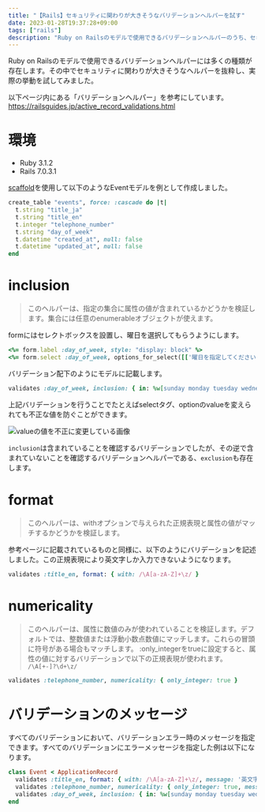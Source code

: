 ```yaml
---
title: "【Rails】セキュリティに関わりが大きそうなバリデーションヘルパーを試す"
date: 2023-01-28T19:37:28+09:00
tags: ["rails"]
description: "Ruby on Railsのモデルで使用できるバリデーションヘルパーのうち、セキュリティに大きく関連しそうなヘルパーを抜粋するした。"
---
```



Ruby on Railsのモデルで使用できるバリデーションヘルパーには多くの種類が存在します。その中でセキュリティに関わりが大きそうなヘルパーを抜粋し、実際の挙動を試してみました。

以下ページ内にある「バリデーションヘルパー」を参考にしています。
https://railsguides.jp/active_record_validations.html

# 環境

- Ruby 3.1.2
- Rails 7.0.3.1

[scaffold](https://railsdoc.com/page/rails_scaffold)を使用して以下のようなEventモデルを例として作成しました。

```rb
create_table "events", force: :cascade do |t|
  t.string "title_ja"
  t.string "title_en"
  t.integer "telephone_number"
  t.string "day_of_week"
  t.datetime "created_at", null: false
  t.datetime "updated_at", null: false
end
```

# inclusion

> このヘルパーは、指定の集合に属性の値が含まれているかどうかを検証します。集合には任意のenumerableオブジェクトが使えます。

formにはセレクトボックスを設置し、曜日を選択してもらうようにします。

```rb
<%= form.label :day_of_week, style: "display: block" %>
<%= form.select :day_of_week, options_for_select([['曜日を指定してください', ''], ['日曜日', 'sunday'], ['月曜日', 'monday'], ['火曜日', 'tuesday'], ['水曜日', 'wednesday'], ['木曜日', 'thursday'], ['金曜日', 'friday'], ['土曜日', 'saturday'],]) %>
```

バリデーション配下のようにモデルに記載します。

```rb
validates :day_of_week, inclusion: { in: %w[sunday monday tuesday wednesday thursday friday saturday] }
```

上記バリデーションを行うことでたとえばselectタグ、optionのvalueを変えられても不正な値を防ぐことができます。

<Image src={invalidValue} alt="valueの値を不正に変更している画像" class="w-3/4 mx-auto rounded-md shadow-lg" />

`inclusion`は含まれていることを確認するバリデーションでしたが、その逆で含まれていないことを確認するバリデーションヘルパーである、`exclusion`も存在します。

# format

> このヘルパーは、withオプションで与えられた正規表現と属性の値がマッチするかどうかを検証します。

参考ページに記載されているものと同様に、以下のようにバリデーションを記述しました。この正規表現により英文字しか入力できないようになります。

```rb
validates :title_en, format: { with: /\A[a-zA-Z]+\z/ }
```

# numericality

> このヘルパーは、属性に数値のみが使われていることを検証します。デフォルトでは、整数値または浮動小数点数値にマッチします。これらの冒頭に符号がある場合もマッチします。
> :only_integerをtrueに設定すると、属性の値に対するバリデーションで以下の正規表現が使われます。
> `/\A[+-]?\d+\z/`

```rb
validates :telephone_number, numericality: { only_integer: true }
```

# バリデーションのメッセージ

すべてのバリデーションにおいて、バリデーションエラー時のメッセージを指定できます。すべてのバリデーションにエラーメッセージを指定した例は以下になります。

```rb
class Event < ApplicationRecord
  validates :title_en, format: { with: /\A[a-zA-Z]+\z/, message: '英文字のみ入力できます' }
  validates :telephone_number, numericality: { only_integer: true, message: '数値のみ入力できます' }
  validates :day_of_week, inclusion: { in: %w[sunday monday tuesday wednesday thursday friday saturday], message: '正しい曜日を選択してください' }
end
```
